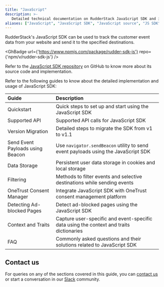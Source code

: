 ```yaml
---
title: "JavaScript"
description: >-
   Detailed technical documentation on RudderStack JavaScript SDK and its usage.
aliases: ["JavaScript", "JavaScript SDK", "JavaScript source", "JS SDK", "JS source", "Web SDK", "web source"]
---
```


RudderStack's JavaScript SDK can be used to track the customer event data from your website and send it to the specified destinations.

<GhBadge
  url={'https://www.npmjs.com/package/rudder-sdk-js'}
  repo={'npm/v/rudder-sdk-js'}
/>

<div class="infoBlock">
Refer to the <a href="https://github.com/rudderlabs/rudder-sdk-js">JavaScript SDK repository</a> on GitHub to know more about its source code and implementation.
</div>

Refer to the following guides to know about the detailed implementation and usage of JavaScript SDK:

| Guide          | Description    |
| :------------------- | :------------------------- |
| <Link to="/stream-sources/rudderstack-sdk-integration-guides/rudderstack-javascript-sdk/quick-start/">Quickstart</Link>    | Quick steps to set up and start using the JavaScript SDK |
| <Link to="/stream-sources/rudderstack-sdk-integration-guides/rudderstack-javascript-sdk/supported-api/">Supported API</Link>                     | Supported API calls for JavaScript SDK       |
| <Link to="/stream-sources/rudderstack-sdk-integration-guides/rudderstack-javascript-sdk/version-migraion/">Version Migration</Link>    | Detailed steps to migrate the SDK from v1 to v1.1     |
| <Link to="/stream-sources/rudderstack-sdk-integration-guides/rudderstack-javascript-sdk/send-event-payloads-beacon/">Send Event Payloads using Beacon</Link>       | Use `navigator.sendBeacon` utility to send event payloads using the JavaScript SDK            |
|  <Link to="/stream-sources/rudderstack-sdk-integration-guides/rudderstack-javascript-sdk/supported-api/">Data Storage</Link>                       | Persistent user data storage in cookies and local storage                  |
|  <Link to="/stream-sources/rudderstack-sdk-integration-guides/rudderstack-javascript-sdk/filtering/">Filtering</Link>                      | Methods to filter events and selective destinations while sending events   |
|  <Link to="/stream-sources/rudderstack-sdk-integration-guides/rudderstack-javascript-sdk/onetrust-consent-manager/">OneTrust Consent Manager</Link>     |  Integrate JavaScript SDK with OneTrust consent management platform      |
|   <Link to="/stream-sources/rudderstack-sdk-integration-guides/rudderstack-javascript-sdk/detecting-adblocked-pages/">Detecting Ad-blocked Pages</Link>                     | Detect ad-blocked pages using the JavaScript SDK                    |
|   <Link to="/stream-sources/rudderstack-sdk-integration-guides/rudderstack-javascript-sdk/context-traits/">Context and Traits</Link>                     | Capture user-specific and event-specific data using the context and traits dictionaries                     |
| <Link to="/stream-sources/rudderstack-sdk-integration-guides/rudderstack-javascript-sdk/js-sdk-faqs/">FAQ</Link>       | Commonly asked questions and their solutions related to JavaScript SDK |

## Contact us

For queries on any of the sections covered in this guide, you can [contact us](mailto:%20docs@rudderstack.com) or start a conversation in our [Slack](https://rudderstack.com/join-rudderstack-slack-community) community.
